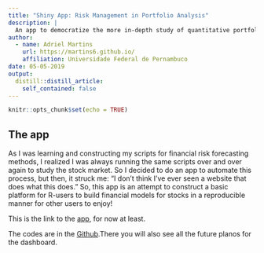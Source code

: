 ```yaml
---
title: "Shiny App: Risk Management in Portfolio Analysis"
description: |
  An app to democratize the more in-depth study of quantitative portfolio analysis and risk management.
author:
  - name: Adriel Martins
    url: https://martins6.github.io/
    affiliation: Universidade Federal de Pernambuco
date: 05-05-2019
output:
  distill::distill_article:
    self_contained: false
---
```


```r
knitr::opts_chunk$set(echo = TRUE)
```

## The app

As I was learning and constructing my scripts for financial risk forecasting methods, I realized I was always running the same scripts over and over again to study the stock market. So I decided to do an app to automate this process, but then, it struck me: "I don't think I've ever seen a website that does what this does." So, this app is an attempt to construct a basic platform for R-users to build financial models for stocks in a reproducible manner for other users to enjoy!

This is the link to the [app](https://adriel-martins.shinyapps.io/Portfolio_Manager/?_ga=2.103959495.634384328.1588646571-482263549.1556407394 "Link to the app"), for now at least.

The codes are in the [Github](https://github.com/Martins6/Stock_Portfolio_Manager).There you will also see all the future planos for the dashboard.